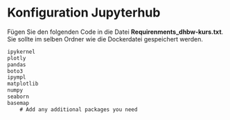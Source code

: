 # Konfiguration Jupyterhub
Fügen Sie den folgenden Code in die Datei **Requirenments_dhbw-kurs.txt**. Sie sollte im selben Ordner wie die Dockerdatei gespeichert werden.

```js
ipykernel
plotly
pandas
boto3
ipympl
matplotlib
numpy
seaborn
basemap
    # Add any additional packages you need
```